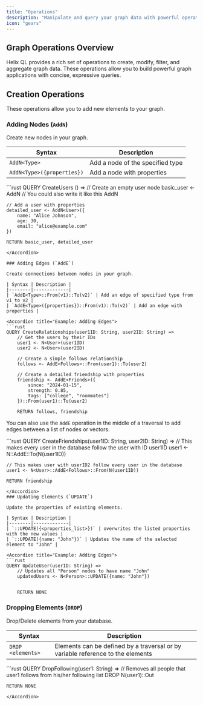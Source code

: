 ```yaml
---
title: "Operations"
description: "Manipulate and query your graph data with powerful operations"
icon: "gears"
---
```


## Graph Operations Overview

Helix QL provides a rich set of operations to create, modify, filter, and aggregate graph data. These operations allow you to build powerful graph applications with concise, expressive queries.

## Creation Operations

These operations allow you to add new elements to your graph.

### Adding Nodes (`AddN`)

Create new nodes in your graph.

| Syntax | Description |
|--------|-------------|
| `AddN<Type>` | Add a node of the specified type |
| `AddN<Type>({properties})` | Add a node with properties |

<Accordion title="Example: Adding Nodes">
```rust
QUERY CreateUsers () =>
    // Create an empty user node
    basic_user <- AddN<User>
    // You could also write it like this
    AddN<User>

    // Add a user with properties
    detailed_user <- AddN<User>({
        name: "Alice Johnson",
        age: 30,
        email: "alice@example.com"
    })
    
    RETURN basic_user, detailed_user
```
</Accordion>

### Adding Edges (`AddE`)

Create connections between nodes in your graph.

| Syntax | Description |
|--------|-------------|
| `AddE<Type>::From(v1)::To(v2)` | Add an edge of specified type from v1 to v2 |
| `AddE<Type>({properties})::From(v1)::To(v2)` | Add an edge with properties |

<Accordion title="Example: Adding Edges">
```rust
QUERY CreateRelationships(user1ID: String, user2ID: String) =>
    // Get the users by their IDs
    user1 <- N<User>(user1ID)
    user2 <- N<User>(user2ID)
    
    // Create a simple follows relationship
    follows <- AddE<Follows>::From(user1)::To(user2)
    
    // Create a detailed friendship with properties
    friendship <- AddE<Friends>({
        since: "2024-01-15",
        strength: 0.85,
        tags: ["college", "roommates"]
    })::From(user1)::To(user2)
    
    RETURN follows, friendship
```
</Accordion>

You can also use the `AddE` operation in the middle of a traversal to add edges between a list of nodes or vectors.

<Accordion title="Example: Adding Edges in a Traversal">
```rust
QUERY CreateFriendships(user1ID: String, user2ID: String) =>
    // This makes every user in the database follow the user with ID user1ID
    user1 <- N<User>::AddE<Follows>::To(N(user1ID))

    // This makes user with userID2 follow every user in the database
    user1 <- N<User>::AddE<Follows>::From(N(user1ID))

    RETURN friendship
```
</Accordion>
### Updating Elements (`UPDATE`)

Update the properties of existing elements.

| Syntax | Description |
|--------|-------------|
| `::UPDATE({<properties_list>})` | overwrites the listed properties with the new values |
| `::UPDATE({name: "John"})` | Updates the name of the selected element to "John" |

<Accordion title="Example: Adding Edges">
```rust
QUERY UpdateUser(userID: String) =>
    // Updates all "Person" nodes to have name "John"
    updatedUsers <- N<Person>::UPDATE({name: "John"})


    RETURN NONE
```
</Accordion>


### Dropping Elements (`DROP`)

Drop/Delete elements from your database.

| Syntax | Description |
|--------|-------------|
| `DROP <elements>` | Elements can be defined by a traversal or by variable reference to the elements |

<Accordion title="Example: Adding Edges">
```rust
QUERY DropFollowing(user1: String) =>
    // Removes all people that user1 follows from his/her following list
    DROP N(user1)::Out<Follows>
    
    RETURN NONE

```
</Accordion>

